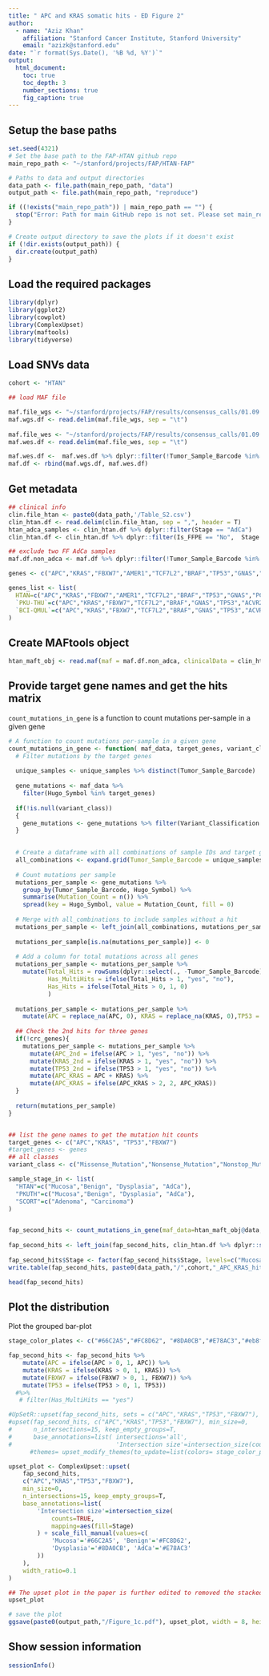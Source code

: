 ```yaml
---
title: " APC and KRAS somatic hits - ED Figure 2"
author: 
  - name: "Aziz Khan"
    affiliation: "Stanford Cancer Institute, Stanford University"
    email: "azizk@stanford.edu"
date: "`r format(Sys.Date(), '%B %d, %Y')`"
output:
  html_document:
    toc: true
    toc_depth: 3
    number_sections: true
    fig_caption: true
---
```


## Setup the base paths
```r
set.seed(4321)
# Set the base path to the FAP-HTAN github repo
main_repo_path <- "~/stanford/projects/FAP/HTAN-FAP"

# Paths to data and output directories
data_path <- file.path(main_repo_path, "data")
output_path <- file.path(main_repo_path, "reproduce")

if ((!exists("main_repo_path")) | main_repo_path == "") {
  stop("Error: Path for main GitHub repo is not set. Please set main_repo_path <- '/path/to/repo/HTAN-FAP' and try again!")
}

# Create output directory to save the plots if it doesn't exist
if (!dir.exists(output_path)) {
  dir.create(output_path)
}
```

## Load the required packages

```r
library(dplyr)
library(ggplot2)
library(cowplot)
library(ComplexUpset)
library(maftools)
library(tidyverse)

```


## Load SNVs data

```r

cohort <- "HTAN"

## load MAF file

maf.file_wgs <- "~/stanford/projects/FAP/results/consensus_calls/01.09.2025/HTAN_WGS_filtered_ppVAFs.maf"
maf.wgs.df <- read.delim(maf.file_wgs, sep = "\t")
        
maf.file_wes <- "~/stanford/projects/FAP/results/consensus_calls/01.09.2025/HTAN_WES_filtered_ppVAFs.maf"
maf.wes.df <- read.delim(maf.file_wes, sep = "\t")

maf.wes.df <-  maf.wes.df %>% dplyr::filter(!Tumor_Sample_Barcode %in% unique(maf.wgs.df$Tumor_Sample_Barcode))
maf.df <- rbind(maf.wgs.df, maf.wes.df)

```


## Get metadata
```r

## clinical info
clin.file_htan <- paste0(data_path,'/Table_S2.csv')
clin_htan.df <- read.delim(clin.file_htan, sep = ",", header = T)
htan_adca_samples <- clin_htan.df %>% dplyr::filter(Stage == "AdCa")
clin_htan.df <- clin_htan.df %>% dplyr::filter(Is_FFPE == "No",  Stage != "AdCa")

## exclude two FF AdCa samples
maf.df.non_adca <- maf.df %>% dplyr::filter(!Tumor_Sample_Barcode %in% htan_adca_samples$Tumor_Sample_Barcode)

genes <- c("APC","KRAS","FBXW7","AMER1","TCF7L2","BRAF","TP53","GNAS","PCBP1","ACVR2A","SOX9","CTNNB1","PIK3CA","ARID1A","ZFP36L2","NRAS","PTEN","SMAD4","SMAD2","TGIF1")

genes_list <- list(
  HTAN=c("APC","KRAS","FBXW7","AMER1","TCF7L2","BRAF","TP53","GNAS","PCBP1","SOX9","CTNNB1","PIK3CA","ARID1A","ZFP36L2","NRAS"),
  `PKU-THU`=c("APC","KRAS","FBXW7","TCF7L2","BRAF","GNAS","TP53","ACVR2A","SOX9","CTNNB1","PIK3CA","ARID1A","NRAS","PTEN","SMAD4","SMAD2","TGIF1"),
  `BCI-QMUL`=c("APC","KRAS","FBXW7","TCF7L2","BRAF","GNAS","TP53","ACVR2A","SOX9","CTNNB1","PIK3CA","ARID1A","NRAS","PTEN","SMAD4","SMAD2","TGIF1")
)

```

## Create MAFtools object
```r
htan_maft_obj <- read.maf(maf = maf.df.non_adca, clinicalData = clin_htan.df, vc_nonSyn = NULL)
```
## Provide target gene names and get the hits matrix

`count_mutations_in_gene` is a function to count mutations per-sample in a given gene
```r

# A function to count mutations per-sample in a given gene
count_mutations_in_gene <- function( maf_data, target_genes, variant_class, unique_samples, cohort='HTAN', crc_genes=FALSE) {
  # Filter mutations by the target genes
  
  unique_samples <- unique_samples %>% distinct(Tumor_Sample_Barcode)
  
  gene_mutations <- maf_data %>%
    filter(Hugo_Symbol %in% target_genes)
  
  if(!is.null(variant_class))
  {
    gene_mutations <- gene_mutations %>% filter(Variant_Classification %in% variant_class) 
  }

  
  # Create a dataframe with all combinations of sample IDs and target genes
  all_combinations <- expand.grid(Tumor_Sample_Barcode = unique_samples)
  
  # Count mutations per sample
  mutations_per_sample <- gene_mutations %>%
    group_by(Tumor_Sample_Barcode, Hugo_Symbol) %>%
    summarise(Mutation_Count = n()) %>%
    spread(key = Hugo_Symbol, value = Mutation_Count, fill = 0)
  
  # Merge with all_combinations to include samples without a hit
  mutations_per_sample <- left_join(all_combinations, mutations_per_sample, by ="Tumor_Sample_Barcode")
  
  mutations_per_sample[is.na(mutations_per_sample)] <- 0
  
  # Add a column for total mutations across all genes
  mutations_per_sample <- mutations_per_sample %>%
    mutate(Total_Hits = rowSums(dplyr::select(., -Tumor_Sample_Barcode)),
           Has_MultiHits = ifelse(Total_Hits > 1, "yes", "no"),
           Has_Hits = ifelse(Total_Hits > 0, 1, 0)
           )
  
  mutations_per_sample <- mutations_per_sample %>%
    mutate(APC = replace_na(APC, 0), KRAS = replace_na(KRAS, 0),TP53 = replace_na(TP53, 0),FBXW7 = replace_na(FBXW7, 0))
  
  ## Check the 2nd hits for three genes
  if(!crc_genes){
    mutations_per_sample <- mutations_per_sample %>%
      mutate(APC_2nd = ifelse(APC > 1, "yes", "no")) %>% 
      mutate(KRAS_2nd = ifelse(KRAS > 1, "yes", "no")) %>% 
      mutate(TP53_2nd = ifelse(TP53 > 1, "yes", "no")) %>% 
      mutate(APC_KRAS = APC + KRAS) %>% 
      mutate(APC_KRAS = ifelse(APC_KRAS > 2, 2, APC_KRAS))
  }
  
  return(mutations_per_sample)
}


## list the gene names to get the mutation hit counts
target_genes <- c("APC","KRAS", "TP53","FBXW7")
#target_genes <- genes
## all classes
variant_class <- c("Missense_Mutation","Nonsense_Mutation","Nonstop_Mutation","Translation_Start_Site", "Frame_Shift_Del", "Splice_Site", "In_Frame_Del", "Frame_Shift_Ins", "In_Frame_Ins")

sample_stage_in <- list(
  "HTAN"=c("Mucosa","Benign", "Dysplasia", "AdCa"),
  "PKUTH"=c("Mucosa","Benign", "Dysplasia", "AdCa"),
  "SCORT"=c("Adenoma", "Carcinoma")
)


fap_second_hits <- count_mutations_in_gene(maf_data=htan_maft_obj@data, target_genes=target_genes, variant_class=NULL, unique_samples=clin_htan.df,  cohort=cohort, crc_genes = F)
  
fap_second_hits <- left_join(fap_second_hits, clin_htan.df %>% dplyr::select(Tumor_Sample_Barcode, Patient, Stage), by="Tumor_Sample_Barcode") 
  
fap_second_hits$Stage <- factor(fap_second_hits$Stage, levels=c("Mucosa", "Benign", "Dysplasia", "AdCa"))
write.table(fap_second_hits, paste0(data_path,"/",cohort,"_APC_KRAS_hits_matrix_wgs_wes.tsv"), sep = "\t", row.names = F, quote = F)

head(fap_second_hits)

```



## Plot the distribution
Plot the grouped bar-plot

```r

stage_color_plates <- c("#66C2A5","#FC8D62", "#8DA0CB","#E78AC3","#eb8f93","#b392b4")

fap_second_hits <- fap_second_hits %>%
    mutate(APC = ifelse(APC > 0, 1, APC)) %>% 
    mutate(KRAS = ifelse(KRAS > 0, 1, KRAS)) %>% 
    mutate(FBXW7 = ifelse(FBXW7 > 0, 1, FBXW7)) %>% 
    mutate(TP53 = ifelse(TP53 > 0, 1, TP53)) 
  #%>% 
   # filter(Has_MultiHits == "yes")

#UpSetR::upset(fap_second_hits, sets = c("APC","KRAS","TP53","FBXW7"), sets.bar.color = "#56B4E9", order.by = "freq", empty.intersections = "on")
#upset(fap_second_hits, c("APC","KRAS","TP53","FBXW7"), min_size=0, 
#      n_intersections=15, keep_empty_groups=T, 
#      base_annotations=list( intersections='all',
#                             'Intersection size'=intersection_size(counts=T, mapping=aes(fill=Stage))),
      #themes= upset_modify_themes(to_update=list(colors= stage_color_plates)), width_ratio=0.1, height_ratio = 0.3,)

upset_plot <- ComplexUpset::upset(
    fap_second_hits,
    c("APC","KRAS","TP53","FBXW7"),
    min_size=0,
    n_intersections=15, keep_empty_groups=T, 
    base_annotations=list(
        'Intersection size'=intersection_size(
            counts=TRUE,
            mapping=aes(fill=Stage)
        ) + scale_fill_manual(values=c(
            'Mucosa'='#66C2A5', 'Benign'='#FC8D62',
            'Dysplasia'='#8DA0CB', 'AdCa'='#E78AC3'
        ))
    ),
    width_ratio=0.1
)

## The upset plot in the paper is further edited to removed the stacked bars
upset_plot

# save the plot
ggsave(paste0(output_path,"/Figure_1c.pdf"), upset_plot, width = 8, height = 5)

```


## Show session information
```r
sessionInfo()
```